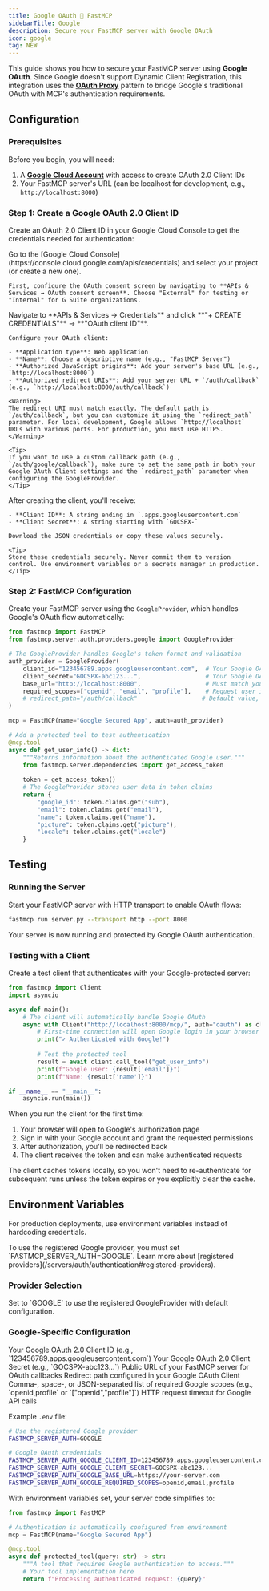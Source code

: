 ```yaml
---
title: Google OAuth 🤝 FastMCP
sidebarTitle: Google
description: Secure your FastMCP server with Google OAuth
icon: google
tag: NEW
---
```



<VersionBadge version="2.12.0" />

This guide shows you how to secure your FastMCP server using **Google OAuth**. Since Google doesn't support Dynamic Client Registration, this integration uses the [**OAuth Proxy**](/servers/auth/oauth-proxy) pattern to bridge Google's traditional OAuth with MCP's authentication requirements.

## Configuration

### Prerequisites

Before you begin, you will need:
1. A **[Google Cloud Account](https://console.cloud.google.com/)** with access to create OAuth 2.0 Client IDs
2. Your FastMCP server's URL (can be localhost for development, e.g., `http://localhost:8000`)

### Step 1: Create a Google OAuth 2.0 Client ID

Create an OAuth 2.0 Client ID in your Google Cloud Console to get the credentials needed for authentication:

<Steps>
<Step title="Navigate to OAuth Consent Screen">
    Go to the [Google Cloud Console](https://console.cloud.google.com/apis/credentials) and select your project (or create a new one).
    
    First, configure the OAuth consent screen by navigating to **APIs & Services → OAuth consent screen**. Choose "External" for testing or "Internal" for G Suite organizations.
</Step>

<Step title="Create OAuth 2.0 Client ID">
    Navigate to **APIs & Services → Credentials** and click **"+ CREATE CREDENTIALS"** → **"OAuth client ID"**.
    
    Configure your OAuth client:
    
    - **Application type**: Web application
    - **Name**: Choose a descriptive name (e.g., "FastMCP Server")
    - **Authorized JavaScript origins**: Add your server's base URL (e.g., `http://localhost:8000`)
    - **Authorized redirect URIs**: Add your server URL + `/auth/callback` (e.g., `http://localhost:8000/auth/callback`)
    
    <Warning>
    The redirect URI must match exactly. The default path is `/auth/callback`, but you can customize it using the `redirect_path` parameter. For local development, Google allows `http://localhost` URLs with various ports. For production, you must use HTTPS.
    </Warning>
    
    <Tip>
    If you want to use a custom callback path (e.g., `/auth/google/callback`), make sure to set the same path in both your Google OAuth Client settings and the `redirect_path` parameter when configuring the GoogleProvider.
    </Tip>
</Step>

<Step title="Save Your Credentials">
    After creating the client, you'll receive:
    
    - **Client ID**: A string ending in `.apps.googleusercontent.com`
    - **Client Secret**: A string starting with `GOCSPX-`
    
    Download the JSON credentials or copy these values securely.
    
    <Tip>
    Store these credentials securely. Never commit them to version control. Use environment variables or a secrets manager in production.
    </Tip>
</Step>
</Steps>

### Step 2: FastMCP Configuration

Create your FastMCP server using the `GoogleProvider`, which handles Google's OAuth flow automatically:

```python server.py
from fastmcp import FastMCP
from fastmcp.server.auth.providers.google import GoogleProvider

# The GoogleProvider handles Google's token format and validation
auth_provider = GoogleProvider(
    client_id="123456789.apps.googleusercontent.com",  # Your Google OAuth Client ID
    client_secret="GOCSPX-abc123...",                  # Your Google OAuth Client Secret
    base_url="http://localhost:8000",                  # Must match your OAuth configuration
    required_scopes=["openid", "email", "profile"],    # Request user information
    # redirect_path="/auth/callback"                  # Default value, customize if needed
)

mcp = FastMCP(name="Google Secured App", auth=auth_provider)

# Add a protected tool to test authentication
@mcp.tool
async def get_user_info() -> dict:
    """Returns information about the authenticated Google user."""
    from fastmcp.server.dependencies import get_access_token
    
    token = get_access_token()
    # The GoogleProvider stores user data in token claims
    return {
        "google_id": token.claims.get("sub"),
        "email": token.claims.get("email"),
        "name": token.claims.get("name"),
        "picture": token.claims.get("picture"),
        "locale": token.claims.get("locale")
    }
```

## Testing

### Running the Server

Start your FastMCP server with HTTP transport to enable OAuth flows:

```bash
fastmcp run server.py --transport http --port 8000
```

Your server is now running and protected by Google OAuth authentication.

### Testing with a Client

Create a test client that authenticates with your Google-protected server:

```python test_client.py
from fastmcp import Client
import asyncio

async def main():
    # The client will automatically handle Google OAuth
    async with Client("http://localhost:8000/mcp/", auth="oauth") as client:
        # First-time connection will open Google login in your browser
        print("✓ Authenticated with Google!")
        
        # Test the protected tool
        result = await client.call_tool("get_user_info")
        print(f"Google user: {result['email']}")
        print(f"Name: {result['name']}")

if __name__ == "__main__":
    asyncio.run(main())
```

When you run the client for the first time:
1. Your browser will open to Google's authorization page
2. Sign in with your Google account and grant the requested permissions
3. After authorization, you'll be redirected back
4. The client receives the token and can make authenticated requests

<Info>
The client caches tokens locally, so you won't need to re-authenticate for subsequent runs unless the token expires or you explicitly clear the cache.
</Info>

## Environment Variables

For production deployments, use environment variables instead of hardcoding credentials.

<Info>
To use the registered Google provider, you must set `FASTMCP_SERVER_AUTH=GOOGLE`. Learn more about [registered providers](/servers/auth/authentication#registered-providers).
</Info>

### Provider Selection

<ParamField path="FASTMCP_SERVER_AUTH" default="Not set" required>
Set to `GOOGLE` to use the registered GoogleProvider with default configuration.
</ParamField>

### Google-Specific Configuration

<Card>
<ParamField path="FASTMCP_SERVER_AUTH_GOOGLE_CLIENT_ID" required>
Your Google OAuth 2.0 Client ID (e.g., `123456789.apps.googleusercontent.com`)
</ParamField>

<ParamField path="FASTMCP_SERVER_AUTH_GOOGLE_CLIENT_SECRET" required>
Your Google OAuth 2.0 Client Secret (e.g., `GOCSPX-abc123...`)
</ParamField>

<ParamField path="FASTMCP_SERVER_AUTH_GOOGLE_BASE_URL" default="http://localhost:8000">
Public URL of your FastMCP server for OAuth callbacks
</ParamField>

<ParamField path="FASTMCP_SERVER_AUTH_GOOGLE_REDIRECT_PATH" default="/auth/callback">
Redirect path configured in your Google OAuth Client
</ParamField>

<ParamField path="FASTMCP_SERVER_AUTH_GOOGLE_REQUIRED_SCOPES" default="[]">
Comma-, space-, or JSON-separated list of required Google scopes (e.g., `openid,profile` or `["openid","profile"]`)
</ParamField>

<ParamField path="FASTMCP_SERVER_AUTH_GOOGLE_TIMEOUT_SECONDS" default="10">
HTTP request timeout for Google API calls
</ParamField>
</Card>

Example `.env` file:
```bash
# Use the registered Google provider
FASTMCP_SERVER_AUTH=GOOGLE

# Google OAuth credentials
FASTMCP_SERVER_AUTH_GOOGLE_CLIENT_ID=123456789.apps.googleusercontent.com
FASTMCP_SERVER_AUTH_GOOGLE_CLIENT_SECRET=GOCSPX-abc123...
FASTMCP_SERVER_AUTH_GOOGLE_BASE_URL=https://your-server.com
FASTMCP_SERVER_AUTH_GOOGLE_REQUIRED_SCOPES=openid,email,profile
```

With environment variables set, your server code simplifies to:

```python server.py
from fastmcp import FastMCP

# Authentication is automatically configured from environment
mcp = FastMCP(name="Google Secured App")

@mcp.tool
async def protected_tool(query: str) -> str:
    """A tool that requires Google authentication to access."""
    # Your tool implementation here
    return f"Processing authenticated request: {query}"
```